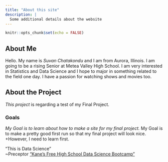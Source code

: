 ```yaml
---
title: "About this site"
description: |
  Some additional details about the website
---
```


```r
knitr::opts_chunk$set(echo = FALSE)
```
## About Me
Hello. My name is *Suvan Chatakondu* and I am from Aurora, Illinois. I am going to be a rising Senior at Metea Valley High School. I am very interested in Statistics and Data Science and I hope to major in something related to the field one day. I have a passion for watching shows and movies too.

## About the Project
*This project* is regarding a test of my Final Project.

### Goals
*My Goal is to learn about how to make a site for my final project.
*My Goal is to make a pretty good first run so that my final project will look nice.
  +However, I need to learn first.
  
"This is Data Science"  
~Preceptor
["Kane's Free High School Data Science Bootcamp"](https://bootcamp.davidkane.info)